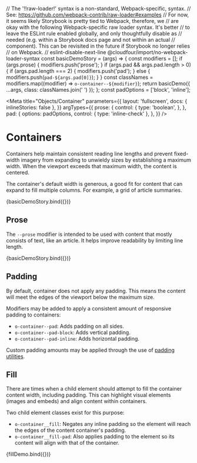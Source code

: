 // The '!!raw-loader!' syntax is a non-standard, Webpack-specific, syntax.
// See: https://github.com/webpack-contrib/raw-loader#examples
// For now, it seems likely Storybook is pretty tied to Webpack, therefore, we
// are okay with the following Webpack-specific raw loader syntax. It's better
// to leave the ESLint rule enabled globally, and only thoughtfully disable as
// needed (e.g. within a Storybook docs page and not within an actual
// component). This can be revisited in the future if Storybook no longer relies
// on Webpack.
// eslint-disable-next-line @cloudfour/import/no-webpack-loader-syntax
const basicDemoStory = (args) => {
  const modifiers = [];
  if (args.prose) {
    modifiers.push('prose');
  }
  if (args.pad && args.pad.length > 0) {
    if (args.pad.length === 2) {
      modifiers.push('pad');
    } else {
      modifiers.push(`pad-${args.pad[0]}`);
    }
  }
  const classNames = modifiers.map((modifier) => `o-container--${modifier}`);
  return basicDemo({ ...args, class: classNames.join(' ') });
};
const padOptions = ['block', 'inline'];

<!--
Inline stories disabled so media queries will behave as expected within
embedded examples.
-->

<Meta
  title="Objects/Container"
  parameters={{
    layout: 'fullscreen',
    docs: { inlineStories: false },
  }}
  argTypes={{
    prose: {
      control: {
        type: 'boolean',
      },
    },
    pad: {
      options: padOptions,
      control: { type: 'inline-check' },
    },
  }}
/>

# Containers

Containers help maintain consistent reading line lengths and prevent fixed-width imagery from expanding to unwieldy sizes by establishing a maximum width. When the viewport exceeds that maximum width, the content is centered.

The container's default width is generous, a good fit for content that can expand to fill multiple columns. For example, a grid of article summaries.

<!--
The object demo is not particularly helpful if its source is imported directly,
so we've provided it manually to the docs add-on via parameters.
-->

<Canvas>
  <Story
    name="Basic"
    height="300px"
    args={{ prose: false, pad: padOptions }}
    parameters={{
      docs: {
        source: {
          code: `{% embed '@cloudfour/objects/container/container.twig' with {
  class: 'o-container--pad'
} only %}
  {% block content %}
    {# content #}
  {% endblock %}
{% endembed %}`,
        },
      },
    }}
  >
    {basicDemoStory.bind({})}
  </Story>
</Canvas>

## Prose

The `--prose` modifier is intended to be used with content that mostly consists of text, like an article. It helps improve readability by limiting line length.

<!--
The object demo is not particularly helpful if its source is imported directly,
so we've provided it manually to the docs add-on via parameters.
-->

<Canvas>
  <Story
    name="Prose"
    height="300px"
    args={{ prose: true, pad: padOptions }}
    parameters={{
      docs: {
        source: {
          code: `{% embed '@cloudfour/objects/container/container.twig' with {
  class: 'o-container--prose o-container--pad'
} only %}
  {% block content %}
    {# content #}
  {% endblock %}
{% endembed %}`,
        },
      },
    }}
  >
    {basicDemoStory.bind({})}
  </Story>
</Canvas>

## Padding

By default, container does not apply any padding. This means the content will meet the edges of the viewport below the maximum size.

Modifiers may be added to apply a consistent amount of responsive padding to containers:

- `o-container--pad`: Adds padding on all sides.
- `o-container--pad-block`: Adds vertical padding.
- `o-container--pad-inline`: Adds horizontal padding.

Custom padding amounts may be applied through the use of [padding utilities](/docs/utilities-spacing--padding).

## Fill

There are times when a child element should attempt to fill the container content width, including padding. This can highlight visual elements (images and embeds) and align content within containers.

Two child element classes exist for this purpose:

- `o-container__fill`: Negates any inline padding so the element will reach the edges of the content container's padding.
- `o-container__fill-pad`: Also applies padding to the element so its content will align with that of the container.

<Canvas>
  <Story
    name="Fill"
    height="500px"
    argTypes={{}}
    parameters={{ docs: { source: { code: fillDemoSource } } }}
  >
    {fillDemo.bind({})}
  </Story>
</Canvas>
